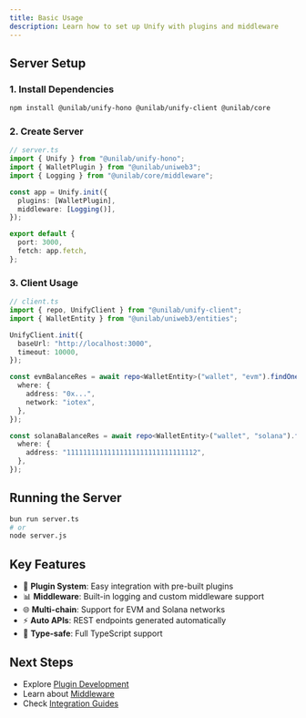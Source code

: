 ```yaml
---
title: Basic Usage
description: Learn how to set up Unify with plugins and middleware
---
```


## Server Setup

### 1. Install Dependencies

```bash
npm install @unilab/unify-hono @unilab/unify-client @unilab/core
```

### 2. Create Server

```typescript
// server.ts
import { Unify } from "@unilab/unify-hono";
import { WalletPlugin } from "@unilab/uniweb3";
import { Logging } from "@unilab/core/middleware";

const app = Unify.init({
  plugins: [WalletPlugin],
  middleware: [Logging()],
});

export default {
  port: 3000,
  fetch: app.fetch,
};
```

### 3. Client Usage

```typescript
// client.ts
import { repo, UnifyClient } from "@unilab/unify-client";
import { WalletEntity } from "@unilab/uniweb3/entities";

UnifyClient.init({
  baseUrl: "http://localhost:3000",
  timeout: 10000,
});

const evmBalanceRes = await repo<WalletEntity>("wallet", "evm").findOne({
  where: {
    address: "0x...",
    network: "iotex",
  },
});

const solanaBalanceRes = await repo<WalletEntity>("wallet", "solana").findOne({
  where: {
    address: "11111111111111111111111111111112",
  },
});
```

## Running the Server

```bash
bun run server.ts
# or
node server.js
```

## Key Features

- 🔌 **Plugin System**: Easy integration with pre-built plugins
- 📊 **Middleware**: Built-in logging and custom middleware support
- 🌐 **Multi-chain**: Support for EVM and Solana networks
- ⚡ **Auto APIs**: REST endpoints generated automatically
- 📝 **Type-safe**: Full TypeScript support

## Next Steps

- Explore [Plugin Development](/docs/plugins/creating-plugins)
- Learn about [Middleware](/docs/middleware/logging)
- Check [Integration Guides](/docs/integrations/next)
